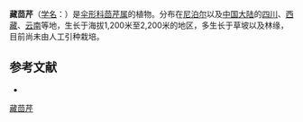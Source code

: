 {{NoteTA|G1=LS}}
{{Speciesbox
| name = 藏茴芹
| status = 
| status_system = 
| image = 
| genus = Pimpinella
| species = tibetanica
| authority = Wolff in Fedde
}}

'''藏茴芹'''（[[学名|学名]]：{{lang|la|''Pimpinella tibetanica''}}）是[[伞形科|伞形科]][[茴芹属|茴芹属]]的植物。分布在[[尼泊尔|尼泊尔]]以及[[中国大陆|中国大陆]]的[[四川|四川]]、[[西藏|西藏]]、[[云南|云南]]等地，生长于海拔1,200米至2,200米的地区，多生长于草坡以及林缘，目前尚未由人工引种栽培。

== 参考文献 ==
<div class="references-small">
* {{cite web| url =http://www.bioinfo.cn/db05/KmzwSpecies.php?action=view&id=22918| title =藏茴芹| work =《中国高等植物数据库全库》| publisher =中国科学院微生物研究所| author =昆明植物研究所| accessdate =2009-02-25| deadurl =yes| archiveurl =https://web.archive.org/web/20160305033859/http://www.bioinfo.cn/db05/KmzwSpecies.php?action=view&id=22918| archivedate =2016-03-05}}
</div>
{{Taxonbar|from=Q15231855}}

[[Category:茴芹属|藏茴芹]]


{{Apiales-stub}}